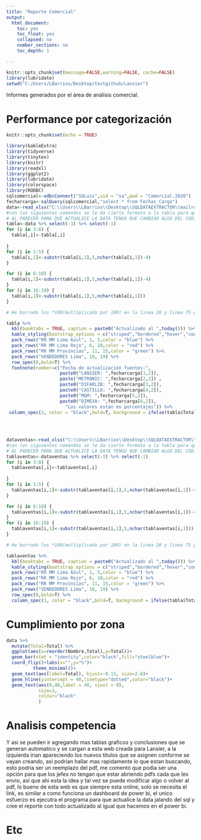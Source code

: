 ```yaml
---
title: "Reporte Comercial"
output:
  html_document:
    toc: yes
    toc_float: yes
    collapsed: no
    number_sections: no
    toc_depth: 1

---
```


```r
knitr::opts_chunk$set(message=FALSE,warning=FALSE, cache=FALSE)
library(lubridate)
setwd("C:/Users/LBarrios/Desktop/testgithub/Lansier")
```
Informes generados por el área de análisis comercial.

# Performance por categorización 


```r
knitr::opts_chunk$set(echo = TRUE)

library(kableExtra)
library(tidyverse)
library(tinytex)
library(knitr)
library(readxl)
library(ggplot2)
library(lubridate)
library(colorspace)
library(RODBC)
sqlcomercial<-odbcConnect("SQLuis",uid = "sa",pwd = "Comercial.2020")
fecharcarga<-sqlQuery(sqlcomercial,"select * from Fechas_Carga")
data<-read_xlsx("C:\\Users\\LBarrios\\Desktop\\SQLDATAEXTRACTOR\\mailrdata\\datapresentacion.xlsx") #borre todo el path que decia C/USERS,etc y lo deje solo en el nombre de el archivo, asi ya no importa donde lo corra siempre y cuando este en el wd
#con los siguientes comandos se le da cierto formato a la tabla para que sea mas facil de presentar la data en una tabla
# AL PARECER PARA QUE ACTUALICE LA DATA TENGO QUE CAMBIAR ALGO DEL CODIGO SINO NO CORRE
tabla<-data %>% select(-3) %>% select(-1)
for (i in 3:8) {
  tabla[,i]<-tabla[,i]
  
}
for (i in 1:5) {
  tabla[i,1]<-substr(tabla[i,1],5,nchar(tabla[i,1])-4)
}

for (i in 6:10) {
  tabla[i,1]<-substr(tabla[i,1],5,nchar(tabla[i,1])-4)
}
for (i in 16:19) {
  tabla[i,1]<-substr(tabla[i,1],5,nchar(tabla[i,1]))
}

# He borrado los *100(multiplicado por 100) en la linea 28 y linea 75 porque ahora mis valores no estan en decimales sino enteros, revisar eso
```

```r

tabla %>%
  kbl(booktabs = TRUE, caption = paste0("Actualizado al ",today())) %>%
  kable_styling(bootstrap_options = c("striped","bordered","hover","condensed","responsive")) %>% 
  pack_rows("RR MM Lima Azul", 1, 5,color = "blue") %>%
  pack_rows("RR MM Lima Rojo", 6, 10,color = "red") %>%
  pack_rows("RR MM Provincias", 11, 15,color = "green") %>%
  pack_rows("VENDEDORES Lima", 16, 19) %>%
  row_spec(0,bold=T) %>% 
  footnote(number=c("Fecha de actualización fuentes:",
                    paste0("LANSIER: ",fecharcarga[1,2]),
                    paste("METRONIC: ",fecharcarga[2,2]) ,
                    paste0("DIFARLIB: ",fecharcarga[3,2]),
                    paste0("CASTILLO: ",fecharcarga[4,2]),
                    paste0("M&M: ",fecharcarga[5,2]),
                    paste0("DIMEXA: ",fecharcarga[6,2]),
                      "Los valores estan en porcentajes")) %>% 
 column_spec(3, color = "black",bold=T, background = ifelse(tabla$Total > 100, "green", ifelse(tabla$Total<80,"red","yellow")))
   
        
 

```



```r
dataventas<-read_xlsx("C:\\Users\\LBarrios\\Desktop\\SQLDATAEXTRACTOR\\mailrdata\\datapresentacionventas.xlsx") #borre todo el path que decia C/USERS,etc y lo deje solo en el nombre de el archivo, asi ya no importa donde lo corra siempre y cuando este en el wd
#con los siguientes comandos se le da cierto formato a la tabla para que sea mas facil de presentar la data en una tabla
# AL PARECER PARA QUE ACTUALICE LA DATA TENGO QUE CAMBIAR ALGO DEL CODIGO SINO NO CORRE
tablaventas<-dataventas %>% select(-3) %>% select(-1)
for (i in 3:8) {
  tablaventas[,i]<-tablaventas[,i]
  
}
for (i in 1:5) {
  tablaventas[i,1]<-substr(tablaventas[i,1],5,nchar(tablaventas[i,1])-4)
}

for (i in 6:10) {
  tablaventas[i,1]<-substr(tablaventas[i,1],5,nchar(tablaventas[i,1])-4)
}
for (i in 16:19) {
  tablaventas[i,1]<-substr(tablaventas[i,1],5,nchar(tablaventas[i,1]))
}

# He borrado los *100(multiplicado por 100) en la linea 28 y linea 75 porque ahora mis valores no estan en decimales sino enteros, revisar eso
```



```r

tablaventas %>%
  kbl(booktabs = TRUE, caption = paste0("Actualizado al ",today())) %>%
  kable_styling(bootstrap_options = c("striped","bordered","hover","condensed","responsive")) %>% 
  pack_rows("RR MM Lima Azul", 1, 5,color = "blue") %>%
  pack_rows("RR MM Lima Rojo", 6, 10,color = "red") %>%
  pack_rows("RR MM Provincias", 11, 15,color = "green") %>%
  pack_rows("VENDEDORES Lima", 16, 19) %>%
  row_spec(0,bold=T) %>%
  column_spec(3, color = "black",bold=T, background = ifelse(tabla$Total > 100, "green", ifelse(tabla$Total<80,"red","yellow")))
```


# Cumplimiento por zona
```r
data %>%
  mutate(Total=Total) %>% 
  ggplot(aes(x=reorder(Nombre,Total),y=Total))+
  geom_bar(stat = "identity",color="black",fill="steelblue")+
  coord_flip()+labs(x="",y="%")+
          theme_minimal()+
  geom_text(aes(label=Total), hjust=-0.15, size=2.6)+
  geom_hline(yintercept = 40,linetype="dotted",color="black")+
  geom_text(aes(0,40,label = 40, vjust = 0),
            size=3,
            colour="black"
            )
```

# Analisis competencia
Y asi se pueden ir agregando mas tablas graficos y conclusiones que se generan automatico y se cargan a esta web creada para Lansier, a la izquierda irian apareciendo los nuevos titulos que se asignen conforme se vayan creando, asi podrian hallar mas rapidamente lo que estan buscando, esto podria ser un reemplazo del pdf, me comentó que podia ser una opción para que los jefes no tengan que estar abriendo pdfs cada que les envio, asi que ahi esta la idea y tal vez se puede modificar algo o volver al pdf, lo bueno de esta web es que siempre esta online, solo se necesita el link, es similar a como funciona un dashboard de power bi, el unico esfuerzo es ejecutra el programa para que actualice la data jalando del sql y cree el reporte con todo actualizado al igual que hacemos en el power bi.

# Etc